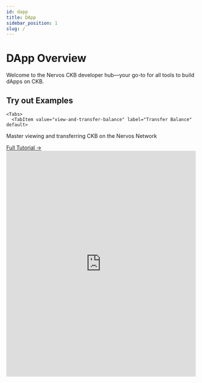 ```yaml
---
id: dapp
title: DApp
sidebar_position: 1
slug: /
---
```


# DApp Overview
Welcome to the Nervos CKB developer hub—your go-to for all tools to build dApps on CKB. 

## Try out Examples
```mdx-code-block
<Tabs>
  <TabItem value="view-and-transfer-balance" label="Transfer Balance" default>
```
<div>
  <div style={{ display: 'flex', justifyContent: 'space-between', alignItems: 'center' }}>
    <p>Master viewing and transferring CKB on the Nervos Network</p>
    <a href="./DApp/view-and-transfer-balance">Full Tutorial →</a>
  </div>

  <iframe
  width="100%"
  height="600px"
  frameborder="0"
  src="https://codesandbox.io/p/sandbox/github/nervosnetwork/docs.nervos.org/tree/develop-v2/examples/simple-transfer"
  sandbox="allow-scripts allow-popups allow-top-navigation-by-user-activation allow-forms allow-same-origin allow-storage-access-by-user-activation"
  />

:::caution

Remember: NEVER share your private key publicly for production.

:::
</div>

```mdx-code-block
  </TabItem>
  <TabItem value="write-and-read-on-chain-message" label="Write Message">
```

<div>
  <div style={{ display: 'flex', justifyContent: 'space-between', alignItems: 'center' }}>
    <p>Embed a nifty message - 'Hello CKB!' - into a cell on the CKB Testnet.</p>
    <a href="./DApp/write-and-read-on-chain-message">Full Tutorial →</a>
  </div>

  <iframe
  width="100%"
  height="600px"
  frameborder="0"
  src="https://codesandbox.io/p/sandbox/github/nervosnetwork/docs.nervos.org/tree/develop-v2/examples/write-and-read-message"
  sandbox="allow-scripts allow-popups allow-top-navigation-by-user-activation allow-forms allow-same-origin allow-storage-access-by-user-activation"
  />

:::caution

Remember: NEVER share your private key publicly for production.

:::
</div>

```mdx-code-block
  </TabItem>
  <TabItem value="issue-custom-token" label="Issue Token">
```

<div>
  <div style={{ display: 'flex', justifyContent: 'space-between', alignItems: 'center' }}>
    <p>Issue a custom token on the CKB Testnet.</p>
    <a href="./DApp/issue-custom-token">Full Tutorial →</a>
  </div>

  <iframe
  width="100%"
  height="600px"
  frameborder="0"
  src="https://codesandbox.io/p/sandbox/github/nervosnetwork/docs.nervos.org/tree/develop-v2/examples/xudt"
  sandbox="allow-scripts allow-popups allow-top-navigation-by-user-activation allow-forms allow-same-origin allow-storage-access-by-user-activation"
  />

:::caution

Remember: NEVER share your private key publicly for production.

:::
</div>

```mdx-code-block
  </TabItem>
  <TabItem value="create-nft" label="Create DOB">
```

<div>
  <div style={{ display: 'flex', justifyContent: 'space-between', alignItems: 'center' }}>
    <p>Create a on-chain digital object with Spore protocol on the CKB Testnet.</p>
    <a href="./DApp/create-nft">Full Tutorial →</a>
  </div>

  <iframe
  width="100%"
  height="600px"
  frameborder="0"
  src="https://codesandbox.io/p/sandbox/github/nervosnetwork/docs.nervos.org/tree/develop-v2/examples/create-nft"
  sandbox="allow-scripts allow-popups allow-top-navigation-by-user-activation allow-forms allow-same-origin allow-storage-access-by-user-activation"
  />

:::caution

Remember: NEVER share your private key publicly for production.

:::
</div>

```mdx-code-block
  </TabItem>
</Tabs>
```

## Other DApp Tutorials
Dive into comprehensive tutorials emphasizing practical strategies and essential protocols pivotal for advancing your dApp projects.
<CardLayout>
  {tutorialCardContents.map(({ index, title, description, href, type }) => (
    <Card
      key={index}
      title={title}
      description={description}
      href={href}
      type={type}
    />
  ))}
</CardLayout>


## Dev Tools
Explore essential tools and resources tailored for dApp development on Nervos CKB, designed to streamline your workflow from concept to deployment.
<CardLayout>
  {toolCardContents.slice(0, 3).map(({ index, title, description, href, type, links }) => (
    <Card
      key={index}
      title={title}
      description={description}
      href={href}
      type={type}
      links={links}
    />
  ))}
  <MoreCard title={MORETOOLCARDTITLE} href={MORETOOLCARDHREF} />
</CardLayout>
